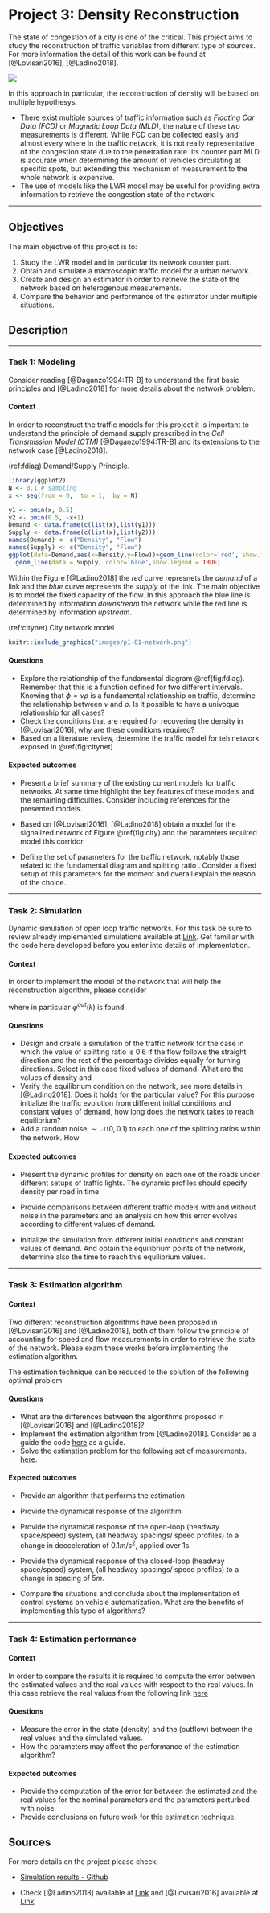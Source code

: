 # Project 3: Density Reconstruction {-}

The state of congestion of a city is one of the critical. This project aims to study the reconstruction of traffic variables from different type of sources. For more information the detail of this work can be found at [@Lovisari2016], [@Ladino2018].

![](images/p4-01-density.png)

In this approach in particular, the reconstruction of density will be based on multiple hypothesys. 

* There exist multiple sources of traffic information such as *Floating Car Data (FCD)* or *Magnetic Loop Data (MLD)*, the nature of these two measurements is different. While FCD can be collected easily and almost every where in the traffic network, it is not really representative of the congestion state due to the penetration rate. Its counter part MLD is accurate when determining the amount of vehicles circulating at specific spots, but extending this mechanism of measurement to the whole network is expensive. 
* The use of models like the LWR model may be useful for providing extra information to retrieve the congestion state of the network. 

***

## Objectives {-}

The main objective of this project is to: 

1. Study the LWR model and in particular its network counter part. 
2. Obtain and simulate a macroscopic traffic model for a urban network. 
3. Create and design an estimator in order to retrieve the state of the network based on heterogenous measurements. 
4. Compare the behavior and performance of the estimator under multiple situations. 

## Description {-}

***

### Task 1: Modeling {-}

Consider reading [@Daganzo1994:TR-B] to understand the first basic principles and [@Ladino2018] for more details about the network problem. 

#### Context {-}

In order to reconstruct the traffic models for this project it is important to understand the principle of demand supply prescribed in the *Cell Transmission Model (CTM)* [@Daganzo1994:TR-B] and its extensions to the network case [@Ladino2018].

(ref:fdiag) Demand/Supply Principle. 

```r
library(ggplot2)
N <- 0.1 # sampling 
x <- seq(from = 0,  to = 1,  by = N)

y1 <- pmin(x, 0.5)
y2 <- pmin(0.5, -x+1)
Demand <- data.frame(c(list(x),list(y1)))
Supply <- data.frame(c(list(x),list(y2)))
names(Demand) <- c("Density", "Flow")
names(Supply) <- c("Density", "Flow")
ggplot(data=Demand,aes(x=Density,y=Flow))+geom_line(color='red', show.legend = TRUE)+ 
  geom_line(data = Supply, color='blue',show.legend = TRUE) 
```

Within the Figure [@Ladino2018] the *red* curve represnets the *demand* of a link and the *blue* curve represents the *supply* of the link. The main objective is to model the fixed capacity of the flow. In this approach the blue line is determined by information *downstream* the network while the red line is determined by information *upstream*.   


(ref:citynet) City network model 

```r
knitr::include_graphics("images/p1-01-network.png")
```


#### Questions {-}

* Explore the relationship of the fundamental diagram  \@ref(fig:fdiag). Remember that this is a function defined for two different intervals. Knowing that $\phi = v\rho$ is a fundamental relationship on traffic, determine the relationship between $v$ and $\rho$. Is it possible to have a univoque relationship for all cases? 
* Check the conditions that are required for recovering the density in [@Lovisari2016], why are these conditions required? 
* Based on a literature review, determine the traffic model for teh network exposed in \@ref(fig:citynet).

#### Expected outcomes {-}

* Present a brief summary of the existing current models for traffic networks. At same time highlight the key features of these models and the remaining difficulties. Consider including references for the presented models. 

* Based on [@Lovisari2016], [@Ladino2018] obtain a model for the signalized network of Figure \@ref(fig:city) and the parameters required model this corridor. 

* Define the set of parameters for the traffic network, notably those related to the fundamental diagram and splitting ratio . Consider a fixed setup of this parameters for the moment and overall explain the reason of the choice.  


***

### Task 2: Simulation {-}

Dynamic simulation  of open loop traffic networks. For this task be sure to review already implemented simulations available at [Link](https://github.com/aladinoster/density-reconstruction). Get familiar with the code here developed before you enter into details of implementation. 

#### Context {-}

In order to implement the model of the network that will help the reconstruction algorithm, please consider

\begin{align}
\rho(k+1) = \rho(k) + (R^T - I)\varphi^{out}(t) + \varphi^{ext}(t) (\#eq:lwr)
\end{align}

where in particular $\varphi^{out}(k)$ is found: 

\begin{align}
\underset{\varphi^{out}}{\max} \sum_i \varphi^{out}_i\quad \text{s.t}\quad \varphi^{out} \in \mathcal{P}
\end{align}

#### Questions {-}

* Design and create a simulation of the traffic network for the case in which the value of splitting ratio is $0.6$ if the flow follows the straight direction and the rest of the percentage divides equally for turning directions. Select in this case fixed values of demand. What are the values of density and 
* Verify the equilibrium condition on the network, see more details in [@Ladino2018]. Does it holds for the particular value? For this purpose initialize the traffic evolution from different initial conditions and constant values of demand, how long does the network takes to reach equilibrium? 
* Add a random noise $\sim \mathcal{N}(0,0.1)$ to each one of the splitting ratios within the network. How 

#### Expected outcomes {-}

* Present the dynamic profiles for density on each one of the roads under different setups of traffic lights. The dynamic profiles should specify density per road in time  

* Provide comparisons between different traffic models with and without noise in the parameters and an analysis on how this error evolves according to different values of demand. 

* Initialize the simulation from different initial conditions and constant values of demand. And obtain the equilibrium points of the network, determine also the time to reach this equilibrium values.  

***

### Task 3: Estimation algorithm {-}

#### Context {-}

Two different reconstruction algorithms have been proposed in [@Lovisari2016] and [@Ladino2018], both of them follow the principle of accounting for speed and flow measurements in order to retrieve the state of the network. Please exam these works before implementing the estimation algorithm. 

The estimation technique can be reduced to the solution of the following optimal problem 

\begin{align}
\underset{\rho,\varphi}{\min} \|C\varphi - \bar{\varphi}\|^2 + \|S(\rho - \Psi^{-1}(v))\|^2 +  \|(R^T-I)\varphi +\varphi^{ext}\|^2\quad \text{s.t}\quad \varphi \in \mathcal{P}_\varphi, \rho \in \mathcal{P}_\rho
\end{align}

#### Questions {-}

* What are the differences between the algorithms proposed in [@Lovisari2016] and [@Ladino2018]?
* Implement the estimation algorithm from [@Ladino2018]. Consider as a guide the code [here](https://github.com/aladinoster/density-reconstruction/blob/master/Estimation.m) as a guide. 
* Solve the estimation problem for the following set of measurements. [here](https://github.com/aladinoster/density-reconstruction/blob/master/NoEq_4x4.mat).

#### Expected outcomes {-}

* Provide an algorithm that performs the estimation 
* Provide the dynamical response of the algorithm

* Provide the dynamical response of the open-loop (headway space/speed) system, (all headway spacings/ speed profiles) to a change in decceleration of $0.1m/s^2$, applied over 1s.  
* Provide the dynamical response of the closed-loop (headway space/speed) system,  (all headway spacings/ speed profiles) to a change in spacing of $5m$. 
* Compare the situations and conclude about the implementation of control systems on vehicle automatization. What are the benefits of implementing this type of algorithms? 

*** 


### Task 4: Estimation performance {-}

#### Context {-}

In order to compare the results it is required to compute the error between the estimated values and the real values with respect to the real values. In this case retrieve the real values from the following link [here](https://github.com/aladinoster/density-reconstruction/blob/master/Osc_4x4.mat)

#### Questions {-}

* Measure the error in the state (density) and the (outflow) between the real values and the simulated values. 
* How the parameters may affect the performance of the estimation algorithm? 

#### Expected outcomes {-}

* Provide the computation of the error for between the estimated and the real values for the nominal parameters and the parameters perturbed with noise. 
* Provide conclusions on future work for this estimation technique. 

## Sources {-}

For more details on the project please check: 

- [Simulation results - Github](https://github.com/aladinoster/density-reconstruction)

- Check [@Ladino2018] available at [Link](https://hal.archives-ouvertes.fr/hal-01731356) and [@Lovisari2016] available at [Link](https://hal.archives-ouvertes.fr/hal-01375928)


